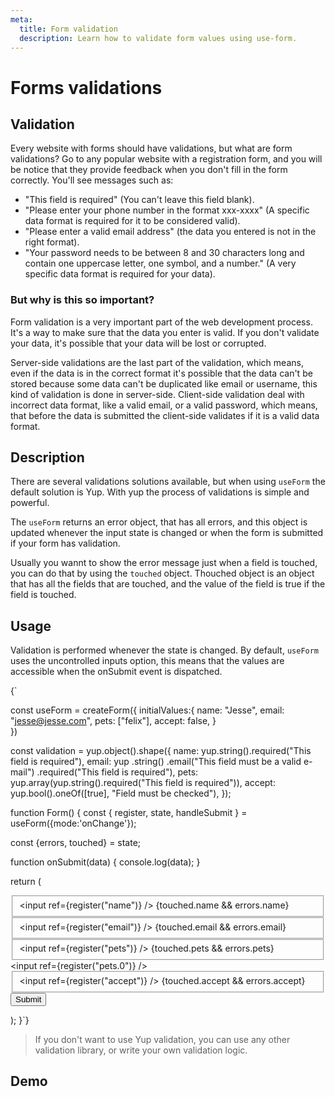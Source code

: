 ```yaml
---
meta:
  title: Form validation
  description: Learn how to validate form values using use-form.
---
```



# Forms validations

## Validation 

Every website with forms should have validations, but what are form validations? Go to any popular website with a registration form, and you will be notice that they provide feedback when you don't fill in the form correctly. You'll see messages such as:
 - "This field is required" (You can't leave this field blank). 
 - "Please enter your phone number in the format xxx-xxxx" (A specific data format is required for it to be considered valid). 
 - "Please enter a valid email address" (the data you entered is not in the right format). 
 - "Your password needs to be between 8 and 30 characters long and contain one uppercase letter, one symbol, and a number." (A very specific data format is required for your data).

### But why is this so important?

Form validation is a very important part of the web development process. It's a way to make sure that the data you enter is valid. If you don't validate your data, it's possible that your data will be lost or corrupted.

Server-side validations are the last part of the validation, which means, even if the data is in the correct format it's possible that the data can't be stored because some data can't be duplicated like email or username, this kind of validation is done in server-side. Client-side validation deal with incorrect data format, like a valid email, or a valid password, which means, that before the data is submitted the client-side validates if it is a valid data format.

## Description

There are several validations solutions available, but when using `useForm` the default solution is Yup. With yup the process of validations is simple and powerful.

The `useForm` returns an error object, that has all errors, and this object is updated whenever the input state is changed or when the form is submitted if your form has validation.

Usually you wannt to show the error message just when a field is touched, you can do that by using the `touched` object. Thouched object is an object that has all the fields that are touched, and the value of the field is true if the field is touched.

## Usage

Validation is performed whenever the state is changed. By default, `useForm` uses the uncontrolled inputs option, this means that the values ​​are accessible when the onSubmit event is dispatched.

<CodeBlock language="jsx">
{`

const useForm = createForm({
   initialValues:{
      name: "Jesse",
      email: "jesse@jesse.com",
      pets: ["felix"],
      accept: false,
   }   
})

const validation = yup.object().shape({
  name: yup.string().required("This field is required"),
  email: yup
    .string()
    .email("This field must be a valid e-mail")
    .required("This field is required"),
  pets: yup.array(yup.string().required("This field is required")),
  accept: yup.bool().oneOf([true], "Field must be checked"),
});

function Form() {
  const { register, state, handleSubmit } = useForm({mode:'onChange'});

  const {errors, touched} = state;

  function onSubmit(data) {
    console.log(data);
  }

  return (
    <form onSubmit={handleSubmit(onSubmit)}>
      <fieldset>
         <input ref={register("name")} />
         <span>{touched.name && errors.name}</span>
      </fieldset>
      <fieldset>
         <input ref={register("email")} />
         <span>{touched.email && errors.email}</span>
      </fieldset>
      <fieldset>
         <input ref={register("pets")} />
         <span>{touched.pets && errors.pets}</span>
      </fieldset>
      <input ref={register("pets.0")} />
      <fieldset>
         <input ref={register("accept")} />
         <span>{touched.accept && errors.accept}</span>
      </fieldset>
      <button type="submit">Submit</button>
    </form>
  );
}`}
</CodeBlock>

> If you don't want to use Yup validation, you can use any other validation library, or write your own validation logic.

## Demo
<Demo url="https://codesandbox.io/s/use-form-validation-form-jmv9e"/>
